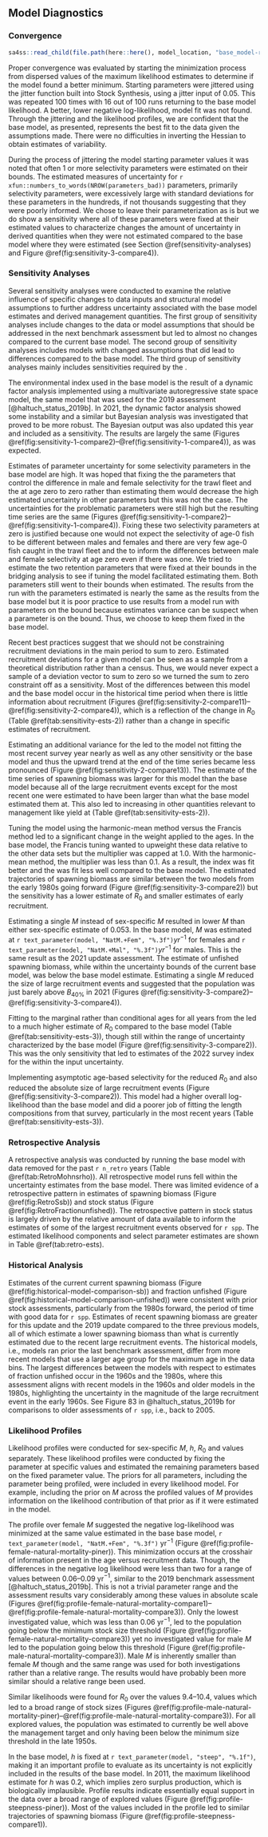 ## Model Diagnostics

### Convergence

```r
sa4ss::read_child(file.path(here::here(), model_location, "base_model-results-jitter.md"))
```

Proper convergence was evaluated by starting the minimization process from dispersed values of the maximum likelihood estimates to determine if the model found a better minimum. Starting parameters were jittered using the jitter function built into Stock Synthesis, using a jitter input of 0.05. This was repeated 100 times with 16 out of 100 runs returning to the base model likelihood. A better, lower negative log-likelihood, model fit was not found. Through the jittering and the likelihood profiles, we are confident that the base model, as presented, represents the best fit to the data given the assumptions made. There were no difficulties in inverting the Hessian to obtain estimates of variability.

During the process of jittering the model starting parameter values it was noted that often 1 or more selectivity parameters were estimated on their bounds. The estimated measures of uncertainty for `r xfun::numbers_to_words(NROW(parameters_bad))` parameters, primarily selectivity parameters, were excessively large with standard deviations for these parameters in the hundreds, if not thousands suggesting that they were poorly informed. We chose to leave their parameterization as is but we do show a sensitivity where all of these parameters were fixed at their estimated values to characterize changes the amount of uncertainty in derived quantities when they were not estimated compared to the base model where they were estimated (see Section \@ref(sensitivity-analyses) and Figure \@ref(fig:sensitivity-3-compare4)).


### Sensitivity Analyses

Several sensitivity analyses were conducted to examine the relative influence of specific changes to data inputs and structural model assumptions to further address uncertainty associated with the base model estimates and derived management quantities. The first group of sensitivity analyses include changes to the data or model assumptions that should be addressed in the next benchmark assessment but led to almost no changes compared to the current base model. The second group of sensitivity analyses includes models with changed assumptions that did lead to differences compared to the base model. The third group of sensitivity analyses mainly includes sensitivities required by the \gls{tor}.

The environmental index used in the base model is the result of a dynamic factor analysis implemented using a multivariate autoregressive state space model, the same model that was used for the 2019 assessment [@haltuch_status_2019b]. In 2021, the dynamic factor analysis showed some instability and a similar but Bayesian analysis was investigated that proved to be more robust. The Bayesian output was also updated this year and included as a sensitivity. The results are largely the same (Figures \@ref(fig:sensitivity-1-compare2)--\@ref(fig:sensitivity-1-compare4)), as was expected.

Estimates of parameter uncertainty for some selectivity parameters in the base model are high. It was hoped that fixing the the parameters that control the difference in male and female selectivity for the trawl fleet and the \gls{s-tri} at age zero to zero rather than estimating them would decrease the high estimated uncertainty in other parameters but this was not the case. The uncertainties for the problematic parameters were still high but the resulting time series are the same (Figures \@ref(fig:sensitivity-1-compare2)--\@ref(fig:sensitivity-1-compare4)). Fixing these two selectivity parameters at zero is justified because one would not expect the selectivity of age-0 fish to be different between males and females and there are very few age-0 fish caught in the trawl fleet and the \gls{s-tri} to inform the differences between male and female selectivity at age zero even if there was one. We tried to estimate the two retention parameters that were fixed at their bounds in the bridging analysis to see if tuning the model facilitated estimating them. Both parameters still went to their bounds when estimated. The results from the run with the parameters estimated is nearly the same as the results from the base model but it is poor practice to use results from a model run with parameters on the bound because estimates variance can be suspect when a parameter is on the bound. Thus, we choose to keep them fixed in the base model.

Recent best practices suggest that we should not be constraining recruitment deviations in the main period to sum to zero. Estimated recruitment deviations for a given model can be seen as a sample from a theoretical distribution rather than a census. Thus, we would never expect a sample of a deviation vector to sum to zero so we turned the sum to zero constraint off as a sensitivity. Most of the differences between this model and the base model occur in the historical time period when there is little information about recruitment (Figures \@ref(fig:sensitivity-2-compare11)--\@ref(fig:sensitivity-2-compare4)), which is a reflection of the change in $R_0$ (Table \@ref(tab:sensitivity-ests-2)) rather than a change in specific estimates of recruitment. 

Estimating an additional variance for the \gls{s-wcgbt} led to the model not fitting the most recent survey year nearly as well as any other sensitivity or the base model and thus the upward trend at the end of the time series became less pronounced (Figure \@ref(fig:sensitivity-2-compare13)). The estimate of the time series of spawning biomass was larger for this model than the base model because all of the large recruitment events except for the most recent one were estimated to have been larger than what the base model estimated them at. This also led to increasing in other quantities relevant to management like yield at \gls{spr} (Table \@ref(tab:sensitivity-ests-2)).

Tuning the model using the harmonic-mean method versus the Francis method led to a significant change in the weight applied to the \gls{s-tri} ages. In the base model, the Francis tuning wanted to upweight these data relative to the other data sets but the multiplier was capped at 1.0. With the harmonic-mean method, the multiplier was less than 0.1. As a result, the \gls{s-tri} index was fit better and the \gls{s-wcgbt} was fit less well compared to the base model. The estimated trajectories of spawning biomass are similar between the two models from the early 1980s going forward (Figure \@ref(fig:sensitivity-3-compare2)) but the sensitivity has a lower estimate of $R_0$ and smaller estimates of early recruitment.

Estimating a single $M$ instead of sex-specific $M$ resulted in lower $M$ than either sex-specific estimate of 0.053. In the base model, $M$ was estimated at `r text_parameter(model, "NatM.+Fem", "%.3f")`$yr^{-1}$ for females and `r text_parameter(model, "NatM.+Mal", "%.3f")`$yr^{-1}$ for males. This is the same result as the 2021 update assessment. The estimate of unfished spawning biomass, while within the uncertainty bounds of the current base model, was below the base model estimate. Estimating a single $M$ reduced the size of large recruitment events and suggested that the population was just barely above $B_{40\%}$ in 2021 (Figures \@ref(fig:sensitivity-3-compare2)--\@ref(fig:sensitivity-3-compare4)).

Fitting to the marginal rather than conditional ages for all years from the \gls{s-wcgbt} led to a much higher estimate of $R_0$ compared to the base model (Table \@ref(tab:sensitivity-ests-3)), though still within the range of uncertainty characterized by the base model (Figure \@ref(fig:sensitivity-3-compare2)). This was the only sensitivity that led to estimates of the 2022 survey index for the \gls{s-wcgbt} within the input uncertainty.

Implementing asymptotic age-based selectivity for the \gls{s-wcgbt} reduced $R_0$ and also reduced the absolute size of large recruitment events (Figure \@ref(fig:sensitivity-3-compare2)). This model had a higher overall log-likelihood than the base model and did a poorer job of fitting the length compositions from that survey, particularly in the most recent years (Table \@ref(tab:sensitivity-ests-3)).

### Retrospective Analysis

A retrospective analysis was conducted by running the base model with
data removed for the past `r n_retro` years (Table \@ref(tab:RetroMohnsrho)). All retrospective model runs fell within the uncertainty estimates from the base model. There was limited evidence of a retrospective pattern in estimates of spawning biomass (Figure \@ref(fig:RetroSsb)) and stock status (Figure \@ref(fig:RetroFractionunfished)). The retrospective pattern in stock status is largely driven by the relative amount of data available to inform the estimates of some of the largest recruitment events observed for `r spp`. The estimated likelihood components and select parameter estimates are shown in Table \@ref(tab:retro-ests).

### Historical Analysis

Estimates of the current current spawning biomass (Figure \@ref(fig:historical-model-comparison-sb)) and fraction unfished (Figure \@ref(fig:historical-model-comparison-unfished)) were consistent with prior stock assessments, particularly from the 1980s forward, the period of time with good data for `r spp`. Estimates of recent spawning biomass are greater for this update and the 2019 update compared to the three previous models, all of which estimate a lower spawning biomass than what is currently estimated due to the recent large recruitment events. The historical models, i.e., models ran prior the last benchmark assessment, differ from more recent models that use a larger age group for the maximum age in the data bins. The largest differences between the models with respect to estimates of fraction unfished occur in the 1960s and the 1980s, where this assessment aligns with recent models in the 1960s and older models in the 1980s, highlighting the uncertainty in the magnitude of the large recruitment event in the early 1960s. See Figure 83 in @haltuch_status_2019b for comparisons to older assessments of `r spp`, i.e., back to 2005.

### Likelihood Profiles

Likelihood profiles were conducted for sex-specific $M$, $h$, $R_0$ and values separately. These likelihood profiles were conducted by fixing the parameter at specific values and estimated the remaining parameters based on the fixed parameter value. The priors for all parameters, including the parameter being profiled, were included in every likelihood model. For example, including the prior on $M$ across the profiled values of $M$ provides information on the likelihood contribution of that prior as if it were estimated in the model. 

The profile over female $M$ suggested the negative log-likelihood was minimized at the same value estimated in the base base model,
`r text_parameter(model, "NatM.+Fem", "%.3f")` yr$^{-1}$ (Figure \@ref(fig:profile-female-natural-mortality-piner)). This minimization occurs at the crosshair of information present in the age versus recruitment data. Though, the differences in the negative log likelihood were less than two for a range of values between 0.06--0.09 yr$^{-1}$, similar to the 2019 benchmark assessment [@haltuch_status_2019b]. This is not a trivial parameter range and the assessment results vary considerably among these values in absolute scale (Figures \@ref(fig:profile-female-natural-mortality-compare1)--\@ref(fig:profile-female-natural-mortality-compare3)). Only the lowest investigated value, which was less than 0.06 yr$^{-1}$, led to the population going below the minimum stock size threshold (Figure \@ref(fig:profile-female-natural-mortality-compare3)) yet no investigated value for male $M$ led to the population going below this threshold (Figure \@ref(fig:profile-male-natural-mortality-compare3)). Male $M$ is inherently smaller than female $M$ though and the same range was used for both investigations rather than a relative range. The results would have probably been more similar should a relative range been used.

Similar likelihoods were found for $R_0$ over the values 9.4--10.4, values which led to a broad range of stock sizes (Figures \@ref(fig:profile-male-natural-mortality-piner)--\@ref(fig:profile-male-natural-mortality-compare3)). For all explored values, the population was estimated to currently be well above the management target and only having been below the minimum size threshold in the late 1950s.

In the base model, $h$ is fixed at `r text_parameter(model, "steep", "%.1f")`, making it an important profile to evaluate as its uncertainty is not explicitly included in the results of the base model. In 2011, the maximum likelihood estimate for $h$ was 0.2, which implies zero surplus production, which is biologically implausible. Profile results indicate essentially equal support in the data over a broad range of explored values (Figure \@ref(fig:profile-steepness-piner)). Most of the values included in the profile led to similar trajectories of spawning biomass (Figure \@ref(fig:profile-steepness-compare1)).
